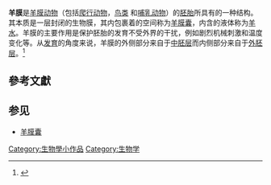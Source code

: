 '''羊膜'''是[[羊膜动物|羊膜动物]]（包括[[爬行动物|爬行动物]]，[[鸟类|鸟类]] 和[[哺乳动物|哺乳动物]]）的[[胚胎|胚胎]]所具有的一种结构。其本质是一层封闭的生物膜，其内包裹着的空间称为[[羊膜囊|羊膜囊]]，内含的液体称为[[羊水|羊水]]。羊膜的主要作用是保护胚胎的发育不受外界的干扰，例如剧烈机械刺激和温度变化等。从[[发育生物学|发育]]的角度来说，羊膜的外侧部分来自于[[中胚层|中胚层]]而内侧部分来自于[[外胚层|外胚层]]。<ref>{{Google books|KG5LAdMOUtwC|動物學辭典|page=26}}</ref>
<!--
==人类的羊膜==

==爬行动物，鸟类和其他哺乳动物的羊膜==
-->
== 參考文獻 ==
{{Reflist}}

==参见==
*[[羊膜囊|羊膜囊]]

[[Category:生物學小作品|Category:生物學小作品]]
[[Category:生物学|Category:生物学]]